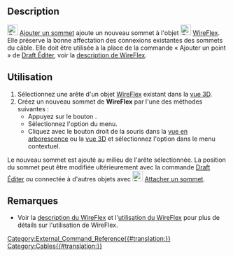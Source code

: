 <languages/>

{{Docnav/fr
|[[Cables_WireFlex/fr|WireFlex]]
|[[Cables_DelVertex/fr|Supprimer un sommet]]
|[[Cables_Workbench/fr|Cables]]
|IconL=Cables_WireFlex.svg
|IconR=Cables_DelVertex.svg
|IconC=Cables_workbench_icon.svg
}}

{{GuiCommand/fr
|Name=Cables AddVertex
|Name/fr=Cables Ajouter un sommet
|MenuLocation=Cable Wires → Add Vertex
|Workbenches=[[Cables_Workbench/fr|Cables]]
|Shortcut=
|Version=1.0
|SeeAlso=[[Cables_DelVertex/fr|Cables Supprimer un sommet]]
}}

==Description==

[[Image:Cables_AddVertex.svg|24px]] [[Cables_AddVertex/fr|Ajouter un sommet]] ajoute un nouveau sommet à l'objet [[Image:Cables_WireFlex.svg|24px]] [[Cables_WireFlex/fr|WireFlex]]. Elle préserve la bonne affectation des connexions existantes des sommets du câble. Elle doit être utilisée à la place de la commande « Ajouter un point » de [[Draft_Edit/fr|Draft Éditer]], voir la [[Cables_WireFlex/fr#Description|description de WireFlex]].

<span id="Usage"></span>
==Utilisation==

# Sélectionnez une arête d'un objet [[Cables_WireFlex/fr|WireFlex]] existant dans la [[3D_view/fr|vue 3D]].
# Créez un nouveau sommet de '''WireFlex''' par l'une des méthodes suivantes :
#* Appuyez sur le bouton {{Button|[[Image:Cables_AddVertex.svg|16px]] [[Cables_AddVertex/fr|Add Vertex]]}}.
#* Sélectionnez l'option {{MenuCommand|Cable Wires → [[Image:Cables_AddVertex.svg|16px]] Add Vertex}} du menu.
#* Cliquez avec le bouton droit de la souris dans la [[Tree_view/fr|vue en arborescence]] ou la [[3D_view/fr|vue 3D]] et sélectionnez l'option {{MenuCommand|Cable Wires → [[Image:Cables_AddVertex.svg|16px]] Add Vertex}} dans le menu contextuel.

Le nouveau sommet est ajouté au milieu de l'arête sélectionnée. La position du sommet peut être modifiée ultérieurement avec la commande [[Draft_Edit/fr|Draft Éditer]] ou connectée à d'autres objets avec [[Image:Cables_AttachVertex.svg|24px]] [[Cables_AttachVertex/fr|Attacher un sommet]].

<span id="Notes"></span>
==Remarques==

* Voir la [[Cables_WireFlex/fr#Description|description du WireFlex]] et l'[[Cables_WireFlex/fr#Utilisation|utilisation du WireFlex]] pour plus de détails sur l'utilisation de WireFlex.


{{Docnav/fr
|[[Cables_WireFlex/fr|WireFlex]]
|[[Cables_DelVertex/fr|Supprimer un sommet]]
|[[Cables_Workbench/fr|Cables]]
|IconL=Cables_WireFlex.svg
|IconR=Cables_DelVertex.svg
|IconC=Cables_workbench_icon.svg
}}

[[Category:External_Command_Reference{{#translation:}}]]
[[Category:Cables{{#translation:}}]]